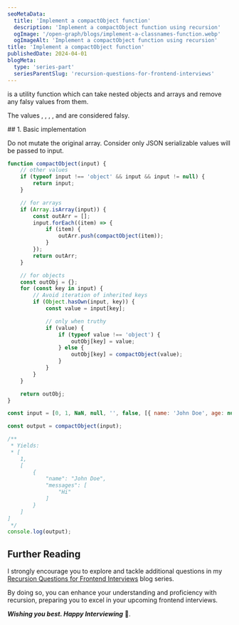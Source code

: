 ```yaml
---
seoMetaData:
  title: 'Implement a compactObject function'
  description: 'Implement a compactObject function using recursion'
  ogImage: '/open-graph/blogs/implement-a-classnames-function.webp'
  ogImageAlt: 'Implement a compactObject function using recursion'
title: 'Implement a compactObject function'
publishedDate: 2024-04-01
blogMeta:
  type: 'series-part'
  seriesParentSlug: 'recursion-questions-for-frontend-interviews'
---
```


<InlineCode code="compactObject" /> is a utility function which can take nested objects and arrays and remove any falsy values
from them.

The values <InlineCode code="false" />, <InlineCode code="null" />, <InlineCode code="''" />, <InlineCode code="undefined" />, <InlineCode code="0" /> and <InlineCode code="NaN" /> are considered falsy.

<section>
## 1. Basic implementation

Do not mutate the original array. Consider only JSON serializable values will be passed to input.

```js title="./src/compactObject.js"
function compactObject(input) {
	// other values
	if (typeof input !== 'object' && input && input != null) {
		return input;
	}

	// for arrays
	if (Array.isArray(input)) {
		const outArr = [];
		input.forEach((item) => {
			if (item) {
				outArr.push(compactObject(item));
			}
		});
		return outArr;
	}

	// for objects
	const outObj = {};
	for (const key in input) {
		// Avoid iteration of inherited keys
		if (Object.hasOwn(input, key)) {
			const value = input[key];

			// only when truthy
			if (value) {
				if (typeof value !== 'object') {
					outObj[key] = value;
				} else {
					outObj[key] = compactObject(value);
				}
			}
		}
	}

	return outObj;
}

const input = [0, 1, NaN, null, '', false, [{ name: 'John Doe', age: null, messages: ['Hi', ''] }]];

const output = compactObject(input);

/**
 * Yields: 
 * [
    1,
    [
        {
            "name": "John Doe",
            "messages": [
                "Hi"
            ]
        }
    ]
]
 */
console.log(output);
```

</section>

## Further Reading

I strongly encourage you to explore and tackle additional questions in my [Recursion Questions for Frontend Interviews](/blog/recursion-questions-for-frontend-interviews/ 'Find more question on recursion in the recursion questions for frontend interviews blog series') blog series.

By doing so, you can enhance your understanding and proficiency with recursion, preparing you to excel in your upcoming frontend interviews.

**_Wishing you best. Happy Interviewing_** 🫡.
